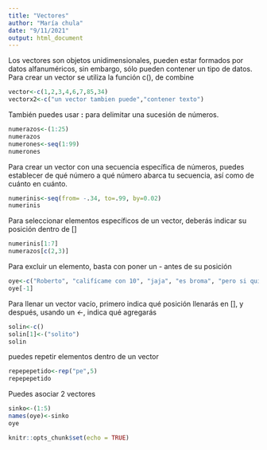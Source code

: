 ---
title: "Vectores"
author: "María chula"
date: "9/11/2021"
output: html_document
---

Los vectores son objetos unidimensionales, pueden estar formados por datos alfanuméricos, sin embargo, sólo pueden contener un tipo de datos. Para crear un vector se utiliza la función c(), de combine

```{r}
vector<-c(1,2,3,4,6,7,85,34)
vectorx2<-c("un vector tambien puede","contener texto")
```

También puedes usar **:** para delimitar una sucesión de números.

```{r}
numerazos<-(1:25)
numerazos
numerones<-seq(1:99)
numerones
```

Para crear un vector con una secuencia específica de números, puedes establecer de qué número a qué número abarca tu secuencia, así como de cuánto en cuánto.

```{r}
numerinis<-seq(from= -.34, to=.99, by=0.02)
numerinis
```

Para seleccionar elementos específicos de un vector, deberás indicar su posición dentro de \[\]

```{r}
numerinis[1:7]
numerazos[c(2,3)]
```

Para excluir un elemento, basta con poner un - antes de su posición

```{r}
oye<-c("Roberto", "califícame con 10", "jaja", "es broma", "pero si quieres no es broma")
oye[-1]
```

Para llenar un vector vacío, primero indica qué posición llenarás en \[\], y después, usando un *\<-*, indica qué agregarás

```{r}
solin<-c()
solin[1]<-("solito")
solin
```

puedes repetir elementos dentro de un vector

```{r}
repepepetido<-rep("pe",5)
repepepetido
```

Puedes asociar 2 vectores

```{r}
sinko<-(1:5)
names(oye)<-sinko
oye
```

```{r setup, include=FALSE}
knitr::opts_chunk$set(echo = TRUE)
```
